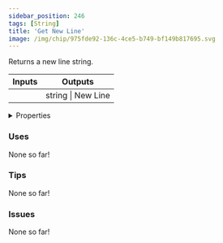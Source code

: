 ```yaml
---
sidebar_position: 246
tags: [String]
title: 'Get New Line'
image: /img/chip/975fde92-136c-4ce5-b749-bf149b817695.svg
---
```


Returns a new line string.



<IChip uuid="975fde92-136c-4ce5-b749-bf149b817695"/>

<table><thead><tr><th>Inputs</th><th>Outputs</th></tr></thead><tbody><tr><td /><td>string | New Line</td></tr></tbody></table>

<details>
  <summary>Properties</summary>
  <div>
    <div>
    <table>
      <tbody>
        <tr>
          <td>Is beta required?</td>
          <td>No</td>
        </tr>
        <tr>
          <td>Is chip a trolling risk?</td>
          <td>No</td>
        </tr>
        <tr>
          <td>Is chip a role assignment risk?</td>
          <td>No</td>
        </tr>
        <tr>
          <td>Chip UUID</td>
          <td>975fde92-136c-4ce5-b749-bf149b817695</td>
        </tr>
        <tr>
          <td>Room availability</td>
          <td>Available everywhere</td>
        </tr>
      </tbody>
    </table>
    </div>
  </div>
</details>

### Uses

None so far!

### Tips

None so far!

### Issues

None so far!